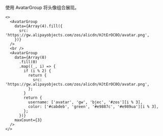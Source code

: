 使用 AvatarGroup 将头像组合展现。

```tsx
<>
  <AvatarGroup
    data={Array(4).fill({
      src: 'https://gw.alipayobjects.com/zos/alicdn/HJtErOC0O/avatar.png',
    })}
  />
  <br />
  <AvatarGroup
    data={Array(8)
      .fill(0)
      .map((_, i) => {
        if (i % 2) {
          return {
            src: 'https://gw.alipayobjects.com/zos/alicdn/HJtErOC0O/avatar.png',
          };
        }
        return {
          username: ['avatar', 'gw', 'bjec', '#zos'][i % 3],
          color: ['#cabdeb', 'green', '#e9887c', '#e989ua'][i % 3],
        };
      })}
    maxCount={3}
  />
</>
```
